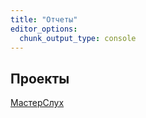 ```yaml
---
title: "Отчеты"
editor_options: 
  chunk_output_type: console
---
```



## Проекты

[МастерСлух](/masterslych.html)




